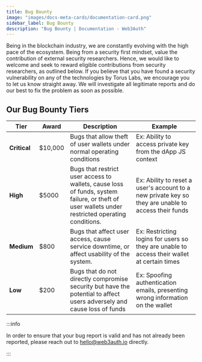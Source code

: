 ```yaml
---
title: Bug Bounty
image: "images/docs-meta-cards/documentation-card.png"
sidebar_label: Bug Bounty
description: "Bug Bounty | Documentation - Web3Auth"
---
```


Being in the blockchain industry, we are constantly evolving with the high pace of the ecosystem.
Being from a security first mindset, value the contribution of external security researchers. Hence,
we would like to welcome and seek to reward eligible contributions from security researchers, as
outlined below. If you believe that you have found a security vulnerability on any of the
technologies by Torus Labs, we encourage you to let us know straight away. We will investigate all
legitimate reports and do our best to fix the problem as soon as possible.

## Our Bug Bounty Tiers

| Tier         | Award   | Description                                                                                                                                     | Example                                                                                             |
| ------------ | ------- | ----------------------------------------------------------------------------------------------------------------------------------------------- | --------------------------------------------------------------------------------------------------- |
| **Critical** | $10,000 | Bugs that allow theft of user wallets under normal operating conditions                                                                         | Ex: Ability to access private key from the dApp JS context                                          |
| **High**     | $5000   | Bugs that restrict user access to wallets, cause loss of funds, system failure, or theft of user wallets under restricted operating conditions. | Ex: Ability to reset a user's account to a new private key so they are unable to access their funds |
| **Medium**   | $800    | Bugs that affect user access, cause service downtime, or affect usability of the system.                                                        | Ex: Restricting logins for users so they are unable to access their wallet at certain times         |
| **Low**      | $200    | Bugs that do not directly compromise security but have the potential to affect users adversely and cause loss of funds                          | Ex: Spoofing authentication emails, presenting wrong information on the wallet                      |

:::info

In order to ensure that your bug report is valid and has not already been reported, please reach out
to hello@web3auth.io directly.

:::
